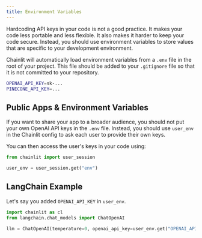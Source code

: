 ```yaml
---
title: Environment Variables
---
```


Hardcoding API keys in your code is not a good practice. It makes your code less portable and less flexible. It also makes it harder to keep your code secure. Instead, you should use environment variables to store values that are specific to your development environment.

Chainlit will automatically load environment variables from a `.env` file in the root of your project. This file should be added to your `.gitignore` file so that it is not committed to your repository.

```bash .env
OPENAI_API_KEY=sk-...
PINECONE_API_KEY=...
```

## Public Apps & Environment Variables

If you want to share your app to a broader audience, you should not put your own OpenAI API keys in the `.env` file.
Instead, you should use `user_env` in the Chainlit config to ask each user to provide their own keys.

You can then access the user's keys in your code using:

```python
from chainlit import user_session

user_env = user_session.get("env")
```

## LangChain Example

Let's say you added `OPENAI_API_KEY` in `user_env`.

```python
import chainlit as cl
from langchain.chat_models import ChatOpenAI

llm = ChatOpenAI(temperature=0, openai_api_key=user_env.get("OPENAI_API_KEY"))
```
